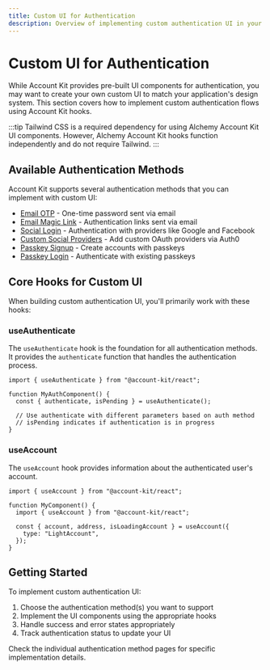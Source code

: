 ```yaml
---
title: Custom UI for Authentication
description: Overview of implementing custom authentication UI in your React app
---
```


# Custom UI for Authentication

While Account Kit provides pre-built UI components for authentication, you may want to create your own custom UI to match your application's design system. This section covers how to implement custom authentication flows using Account Kit hooks.

:::tip
Tailwind CSS is a required dependency for using Alchemy Account Kit UI components. However, Alchemy Account Kit hooks function independently and do not require Tailwind.
:::

## Available Authentication Methods

Account Kit supports several authentication methods that you can implement with custom UI:

- [Email OTP](/react/login-methods/email-otp) - One-time password sent via email
- [Email Magic Link](/react/login-methods/email-magic-link) - Authentication links sent via email
- [Social Login](/react/login-methods/social-login) - Authentication with providers like Google and Facebook
- [Custom Social Providers](/react/login-methods/social-providers) - Add custom OAuth providers via Auth0
- [Passkey Signup](/react/login-methods/passkey-signup) - Create accounts with passkeys
- [Passkey Login](/react/login-methods/passkey-login) - Authenticate with existing passkeys

## Core Hooks for Custom UI

When building custom authentication UI, you'll primarily work with these hooks:

### useAuthenticate

The `useAuthenticate` hook is the foundation for all authentication methods. It provides the `authenticate` function that handles the authentication process.

```tsx
import { useAuthenticate } from "@account-kit/react";

function MyAuthComponent() {
  const { authenticate, isPending } = useAuthenticate();

  // Use authenticate with different parameters based on auth method
  // isPending indicates if authentication is in progress
}
```

### useAccount

The `useAccount` hook provides information about the authenticated user's account.

```tsx
import { useAccount } from "@account-kit/react";

function MyComponent() {
  import { useAccount } from "@account-kit/react";

  const { account, address, isLoadingAccount } = useAccount({
    type: "LightAccount",
  });
}
```

## Getting Started

To implement custom authentication UI:

1. Choose the authentication method(s) you want to support
2. Implement the UI components using the appropriate hooks
3. Handle success and error states appropriately
4. Track authentication status to update your UI

Check the individual authentication method pages for specific implementation details.
